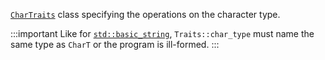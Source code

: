 

[`CharTraits`](/docs/named_req/CharTraits) class specifying the operations on the character type.  

:::important
Like for [`std::basic_string`](string), `Traits::char_type` must name the same type as `CharT` or the program is <Tooltip title={Term_IllFormed}>ill-formed</Tooltip>.
:::
